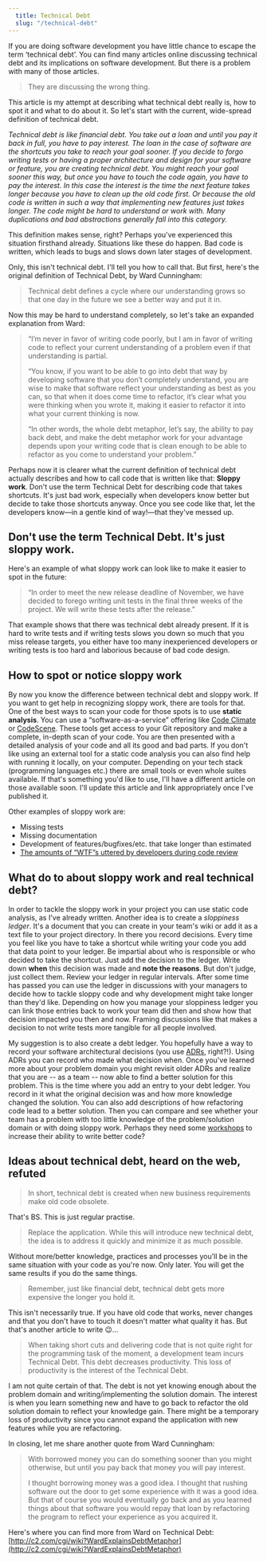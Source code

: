 ```yaml
---
  title: Technical Debt
  slug: "/technical-debt"
---
```


If you are doing software development you have little chance to escape the term
‘technical debt’. You can find many articles online discussing technical debt
and its implications on software development. But there is a problem with many
of those articles.

> They are discussing the wrong thing.

This article is my attempt at describing what technical debt really is, how to
spot it and what to do about it. So let's start with the current, wide-spread
definition of technical debt.

_Technical debt is like financial debt. You take out a loan and until you pay it
back in full, you have to pay interest. The loan in the case of software are the
shortcuts you take to reach your goal sooner. If you decide to forgo writing
tests or having a proper architecture and design for your software or feature,
you are creating technical debt. You might reach your goal sooner this way, but
once you have to touch the code again, you have to pay the interest. In this
case the interest is the time the next feature takes longer because you have to
clean up the old code first. Or because the old code is written in such a way
that implementing new features just takes longer. The code might be hard to
understand or work with. Many duplications and bad abstractions generally fall
into this category._

This definition makes sense, right? Perhaps you've experienced this situation
firsthand already. Situations like these do happen. Bad code is written, which
leads to bugs and slows down later stages of development.

Only, this isn't technical debt. I'll tell you how to call that. But first,
here's the original definition of Technical Debt, by Ward Cunningham:

> Technical debt defines a cycle where our understanding grows so that one day
in the future we see a better way and put it in.

Now this may be hard to understand completely, so let's take an expanded
explanation from Ward:

>  “I’m never in favor of writing code poorly, but I am in favor of writing code
to reflect your current understanding of a problem even if that understanding is
partial.
>
> “You know, if you want to be able to go into debt that way by developing
software that you don’t completely understand, you are wise to make that
software reflect your understanding as best as you can, so that when it does
come time to refactor, it’s clear what you were thinking when you wrote it,
making it easier to refactor it into what your current thinking is now.
>
> “In other words, the whole debt metaphor, let’s say, the ability to pay back
debt, and make the debt metaphor work for your advantage depends upon your
writing code that is clean enough to be able to refactor as you come to
understand your problem.”

Perhaps now it is clearer what the current definition of technical debt actually
describes and how to call code that is written like that: **Sloppy work**. Don't
use the term Technical Debt for describing code that takes shortcuts. It's just
bad work, especially when developers know better but decide to take those
shortcuts anyway. Once you see code like that, let the developers know—in a
gentle kind of way!—that they've messed up.

## Don't use the term Technical Debt. It's just sloppy work.

Here's an example of what sloppy work can look like to make it easier to spot
in the future:

> “In order to meet the new release deadline of November, we have decided to
forego writing unit tests in the final three weeks of the project. We will write
these tests after the release.”

That example shows that there was technical debt already present. If it is hard
to write tests and if writing tests slows you down so much that you miss release
targets, you either have too many inexperienced developers or writing tests is
too hard and laborious because of bad code design.

## How to spot or notice sloppy work

By now you know the difference between technical debt and sloppy work. If you
want to get help in recognizing sloppy work, there are tools for that. One of
the best ways to scan your code for those spots is to use **static analysis**.
You can use a “software-as-a-service” offering like [Code
Climate](https://codeclimate.com) or [CodeScene](https://codescene.io). These
tools get access to your Git repository and make a complete, in-depth scan of
your code. You are then presented with a detailed analysis of your code and all
its good and bad parts. If you don't like using an external tool for a static
code analysis you can also find help with running it locally, on your
computer. Depending on your tech stack (programming languages etc.) there are
small tools or even whole suites available. If that's something you'd like to
use, I'll have a different article on those available soon. I'll update this
article and link appropriately once I've published it.

Other examples of sloppy work are:

- Missing tests
- Missing documentation
- Development of features/bugfixes/etc. that take longer than estimated
- [The amounts of “WTF”s uttered by developers during code
  review](https://www.osnews.com/story/19266/wtfsm/)

## What do to about sloppy work and real technical debt?

In order to tackle the sloppy work in your project you can use static code
analysis, as I've already written. Another idea is to create a _sloppiness
ledger_. It's a document that you can create in your team's wiki or add it as a
text file to your project directory. In there you record decisions. Every time
you feel like you have to take a shortcut while writing your code you add that
data point to your ledger. Be impartial about who is responsible or who decided
to take the shortcut. Just add the decision to the ledger. Write down **when**
this decision was made and **note the reasons**. But don't judge, just collect
them.
Review your ledger in regular intervals. After some time has passed you can use
the ledger in discussions with your managers to decide how to tackle sloppy code
and why development might take longer than they'd like. Depending on how you
manage your sloppiness ledger you can link those entries back to work your team
did then and show how that decision impacted you then and now. Framing
discussions like that makes a decision to not write tests more tangible for all
people involved.

My suggestion is to also create a debt ledger. You hopefully have a way to
record your software architectural decisions (you use [ADRs](https://github.com/joelparkerhenderson/architecture_decision_record),
right?!). Using ADRs you can record who made what decision when. Once you've
learned more about your problem domain you might revisit older ADRs and realize
that you are  -- as a team -- now able to find a better solution for this
problem. This is the time where you add an entry to your debt ledger. You record
in it what the original decision was and how more knowledge changed the
solution. You can also add descriptions of how refactoring code lead to a better
solution. Then you can compare and see whether your team has a problem with too
little knowledge of the problem/solution domain or with doing sloppy work.
Perhaps they need some [workshops](/workshops/) to increase their ability to
write better code?

## Ideas about technical debt, heard on the web, refuted

> In short, technical debt is created when new business requirements make old
> code obsolete.

That's BS. This is just regular practise.

> Replace the application. While this will introduce new technical debt, the
> idea is to address it quickly and minimize it as much possible.

Without more/better knowledge, practices and processes you'll be in the same
situation with your code as you're now. Only later.
You will get the same results if you do the same things.

> Remember, just like financial debt, technical debt gets more expensive the
> longer you hold it.

This isn't necessarily true. If you have old code that works, never changes and
that you don't have to touch it doesn't matter what quality it has. But that's
another article to write 😉...

> When taking short cuts and delivering code that is not quite right for the programming task of the moment, a development team incurs Technical Debt. This debt decreases productivity. This loss of productivity is the interest of the Technical Debt.

I am not quite certain of that. The debt is not yet knowing enough about the problem domain and writing/implementing the solution domain. The interest is when you learn something new and have to go back to refactor the old solution domain to reflect your knowledge gain. There might be a temporary loss of productivity since you cannot expand the application with new features while you are refactoring.

In closing, let me share another quote from Ward Cunningham:

> With borrowed money you can do something sooner than you might otherwise, but until you pay back that money you will pay interest.
>
> I thought borrowing money was a good idea. I thought that rushing software out the door to get some experience with it was a good idea. But that of course you would eventually go back and as you learned things about that software you would repay that loan by refactoring the program to reflect your experience as you acquired it.

Here's where you can find more from Ward on Technical Debt: [http://c2.com/cgi/wiki?WardExplainsDebtMetaphor](http://c2.com/cgi/wiki?WardExplainsDebtMetaphor)



